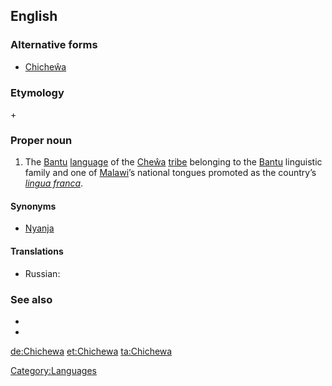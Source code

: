 ==English==

{{wikipedia|Chewa language}}

===Alternative forms===
* [[Chicheŵa]]

===Etymology===
{{term|lang=ny|chi-||language}} + {{term|lang=ny|Cheŵa}}

===Proper noun===
{{en-proper noun}}

# The [[Bantu]] [[language]] of the [[Cheŵa]] [[tribe]] belonging to the [[Bantu]] linguistic family and one of [[Malawi]]’s national tongues promoted as the country’s ''[[lingua franca]]''.

====Synonyms====
* [[Nyanja]]

====Translations====
{{trans-top|language}}
* Russian: {{t|ru|ньянджа|m|tr=|sc=Cyrl}}
{{trans-mid}}
{{trans-bottom}}

===See also===
* {{langcat}}
* {{ISO 639|link=Ethnologue|1code=ny|code=nya}}

[[Category:Languages]]

[[de:Chichewa]]
[[et:Chichewa]]
[[ta:Chichewa]]